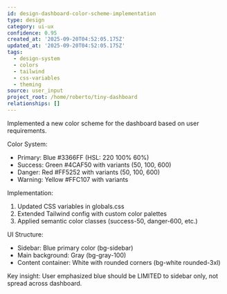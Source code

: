 ```yaml
---
id: design-dashboard-color-scheme-implementation
type: design
category: ui-ux
confidence: 0.95
created_at: '2025-09-20T04:52:05.175Z'
updated_at: '2025-09-20T04:52:05.175Z'
tags:
  - design-system
  - colors
  - tailwind
  - css-variables
  - theming
source: user_input
project_root: /home/roberto/tiny-dashboard
relationships: []
---
```


Implemented a new color scheme for the dashboard based on user requirements.

Color System:

- Primary: Blue #3366FF (HSL: 220 100% 60%)
- Success: Green #4CAF50 with variants (50, 100, 600)
- Danger: Red #FF5252 with variants (50, 100, 600)
- Warning: Yellow #FFC107 with variants

Implementation:

1. Updated CSS variables in globals.css
2. Extended Tailwind config with custom color palettes
3. Applied semantic color classes (success-50, danger-600, etc.)

UI Structure:

- Sidebar: Blue primary color (bg-sidebar)
- Main background: Gray (bg-gray-100)
- Content container: White with rounded corners (bg-white rounded-3xl)

Key insight: User emphasized blue should be LIMITED to sidebar only, not spread across dashboard.
